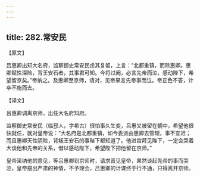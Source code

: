 ```yaml
---
---
---
```

title: 282.常安民
---



【原文】

吕惠卿出知大名府，监察御史常安民虑其复留，上言：“北都重镇，而除惠卿。惠卿赋性深险，背王安石者，其事君可知。今将过阙，必言先帝而泣，感动陛下，希望留京矣。”帝纳之。及惠卿至京师，请对，见帝果言先帝事而泣。帝正色不答，计卒不施而去。

【译文】

吕惠卿调离京师，出任大名府知府。

监察御史常安民（临邳人，字希古）很怕事久生变，吕惠又被留在朝中，希望他很快就任，就对皇帝说：“大名府是北都重镇，如今委派由惠卿去管理，事不宜迟；而且惠卿天性阴险，背叛王安石的事陛下都知道了。他进宫拜见陛下，一定会哭着大谈他和先帝的关系，借以感动陛下，希望陛下把他留在京师。”

皇帝采纳他的意见，等吕惠卿到京师时，请求晋见皇帝，果然谈起先帝的事而哭泣，皇帝摆出严肃的神情，不予理会，吕惠卿的计谋终于行不通，只得离开京师。